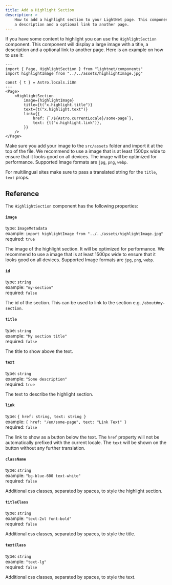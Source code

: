 ```yaml
---
title: Add a Highlight Section
description: >
    How to add a highlight section to your LightNet page. This component will display a large image with a title, 
    a description and a optional link to another page.
---
```


If you have some content to highlight you can use the `HighlightSection` component. This component will display a large image with a title, 
a description and a optional link to another page. Here is an example on how to use it:

```astro
---
import { Page, HighlightSection } from "lightnet/components"
import highlightImage from "../../assets/highlightImage.jpg"

const { t } = Astro.locals.i18n
---
<Page>
    <HighlightSection
        image={highlightImage}
        title={t("x.highlight.title")}
        text={t("x.highlight.text")}
        link={{
            href: {`/${Astro.currentLocale}/some-page`},
            text: {t("x.highlight.link")},
        }}
    />
</Page>
```

Make sure you add your image to the `src/assets` folder and import it at the top of the file. 
We recommend to use a image that is at least 1500px wide to ensure that it looks good on all devices. The 
image will be optimized for performance. Supported Image formats are `jpg`, `png`, `webp`.

For multilingual sites make sure to pass a translated string for the `title`, `text` props.

## Reference

The `HighlightSection` component has the following properties:

#### `image`

type: `ImageMetadata` \
example: `import highlightImage from "../../assets/highlightImage.jpg"` \
required: `true`

The image of the highlight section. It will be optimized for performance.
We recommend to use a image that is at least 1500px wide to ensure that it looks good on all devices. Supported Image formats are `jpg`, `png`, `webp`.

#### `id`

type: `string` \
example: `"my-section"` \
required: `false`

The id of the section. This can be used to link to the section e.g. `/about#my-section`.

#### `title`

type: `string` \
example: `"My section title"` \
required: `false`

The title to show above the text.

#### `text`

type: `string` \
example: `"Some description"` \
required: `true`

The text to describe the highlight section.

#### `link`

type: `{ href: string, text: string }` \
example: `{ href: "/en/some-page", text: "Link Text" }` \
required: `false`

The link to show as a button below the text.
The `href` property will not be automatically prefixed with the current locale.
The `text` will be shown on the button without any further translation.

#### `className`

type: `string` \
example: `"bg-blue-600 text-white"` \
required: `false`

Additional css classes, separated by spaces, to style the highlight section.

#### `titleClass`

type: `string` \
example: `"text-2xl font-bold"` \
required: `false`

Additional css classes, separated by spaces, to style the title.

#### `textClass`

type: `string` \
example: `"text-lg"` \
required: `false`

Additional css classes, separated by spaces, to style the text.